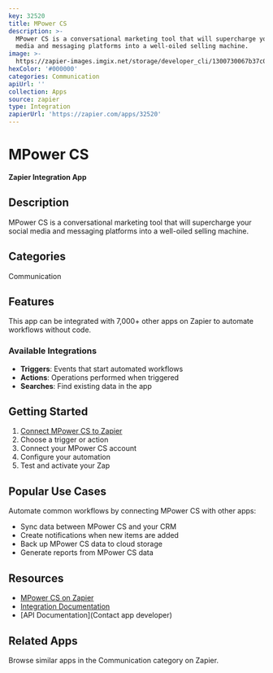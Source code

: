 ```yaml
---
key: 32520
title: MPower CS
description: >-
  MPower CS is a conversational marketing tool that will supercharge your social
  media and messaging platforms into a well-oiled selling machine.
image: >-
  https://zapier-images.imgix.net/storage/developer_cli/1300730067b37c00075bc2c6de73d91f.png?auto=format%2Ccompress&ixlib=python-3.0.0&q=50
hexColor: '#000000'
categories: Communication
apiUrl: ''
collection: Apps
source: zapier
type: Integration
zapierUrl: 'https://zapier.com/apps/32520'
---
```

# MPower CS

**Zapier Integration App**

## Description

MPower CS is a conversational marketing tool that will supercharge your social media and messaging platforms into a well-oiled selling machine.

## Categories

Communication

## Features

This app can be integrated with 7,000+ other apps on Zapier to automate workflows without code.

### Available Integrations

- **Triggers**: Events that start automated workflows
- **Actions**: Operations performed when triggered
- **Searches**: Find existing data in the app

## Getting Started

1. [Connect MPower CS to Zapier](https://zapier.com/apps/32520)
2. Choose a trigger or action
3. Connect your MPower CS account
4. Configure your automation
5. Test and activate your Zap

## Popular Use Cases

Automate common workflows by connecting MPower CS with other apps:

- Sync data between MPower CS and your CRM
- Create notifications when new items are added
- Back up MPower CS data to cloud storage
- Generate reports from MPower CS data

## Resources

- [MPower CS on Zapier](https://zapier.com/apps/32520)
- [Integration Documentation](https://zapier.com/apps/32520/integrations)
- [API Documentation](Contact app developer)

## Related Apps

Browse similar apps in the Communication category on Zapier.
